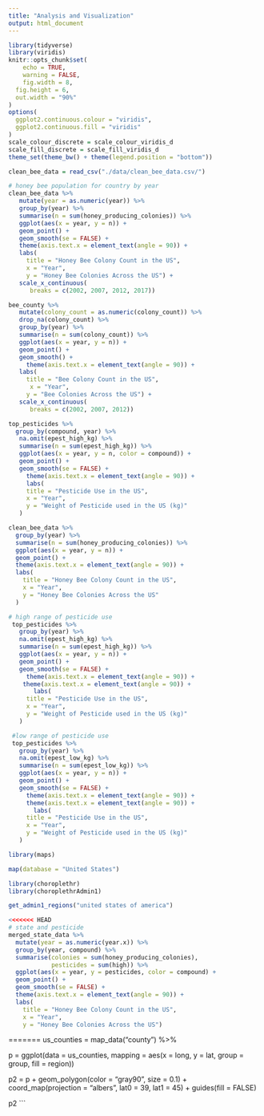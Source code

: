 ```yaml
---
title: "Analysis and Visualization"
output: html_document
---
```


```r

library(tidyverse)
library(viridis)
knitr::opts_chunk$set(
	echo = TRUE,
	warning = FALSE,
	fig.width = 8, 
  fig.height = 6,
  out.width = "90%"
)
options(
  ggplot2.continuous.colour = "viridis",
  ggplot2.continuous.fill = "viridis"
)
scale_colour_discrete = scale_colour_viridis_d
scale_fill_discrete = scale_fill_viridis_d
theme_set(theme_bw() + theme(legend.position = "bottom"))

```


```r
clean_bee_data = read_csv("./data/clean_bee_data.csv/")

# honey bee population for country by year
clean_bee_data %>%
   mutate(year = as.numeric(year)) %>%
   group_by(year) %>%
   summarise(n = sum(honey_producing_colonies)) %>%
   ggplot(aes(x = year, y = n)) + 
   geom_point() + 
   geom_smooth(se = FALSE) +
   theme(axis.text.x = element_text(angle = 90)) +
   labs(
     title = "Honey Bee Colony Count in the US",
     x = "Year",
     y = "Honey Bee Colonies Across the US") +
   scale_x_continuous(
      breaks = c(2002, 2007, 2012, 2017))
```

```r
bee_county %>%
   mutate(colony_count = as.numeric(colony_count)) %>%
   drop_na(colony_count) %>%
   group_by(year) %>%
   summarise(n = sum(colony_count)) %>%
   ggplot(aes(x = year, y = n)) + 
   geom_point() + 
   geom_smooth() +
     theme(axis.text.x = element_text(angle = 90)) +
   labs(
     title = "Bee Colony Count in the US",
      x = "Year",
     y = "Bee Colonies Across the US") + 
   scale_x_continuous(
      breaks = c(2002, 2007, 2012))
```

```r
top_pesticides %>%
  group_by(compound, year) %>%
   na.omit(epest_high_kg) %>%
   summarise(n = sum(epest_high_kg)) %>%
   ggplot(aes(x = year, y = n, color = compound)) + 
   geom_point() + 
   geom_smooth(se = FALSE) +
     theme(axis.text.x = element_text(angle = 90)) +
     labs(
     title = "Pesticide Use in the US",
     x = "Year",
     y = "Weight of Pesticide used in the US (kg)"
   )

clean_bee_data %>%
  group_by(year) %>%
  summarise(n = sum(honey_producing_colonies)) %>%
  ggplot(aes(x = year, y = n)) + 
  geom_point() + 
  theme(axis.text.x = element_text(angle = 90)) +
  labs(
    title = "Honey Bee Colony Count in the US",
    x = "Year",
    y = "Honey Bee Colonies Across the US"
  )

```

```r
# high range of pesticide use
 top_pesticides %>%
   group_by(year) %>%
   na.omit(epest_high_kg) %>%
   summarise(n = sum(epest_high_kg)) %>%
   ggplot(aes(x = year, y = n)) + 
   geom_point() + 
   geom_smooth(se = FALSE) +
     theme(axis.text.x = element_text(angle = 90)) +
    theme(axis.text.x = element_text(angle = 90)) +
       labs(
     title = "Pesticide Use in the US",
     x = "Year",
     y = "Weight of Pesticide used in the US (kg)"
   )

 #low range of pesticide use
 top_pesticides %>%
   group_by(year) %>%
   na.omit(epest_low_kg) %>%
   summarise(n = sum(epest_low_kg)) %>%
   ggplot(aes(x = year, y = n)) + 
   geom_point() + 
   geom_smooth(se = FALSE) +
     theme(axis.text.x = element_text(angle = 90)) +
     theme(axis.text.x = element_text(angle = 90)) +
       labs(
     title = "Pesticide Use in the US",
     x = "Year",
     y = "Weight of Pesticide used in the US (kg)"
   )
```


```r
library(maps)

map(database = "United States")

```

```r
library(choroplethr)
library(choroplethrAdmin1)

get_admin1_regions("united states of america")

```

```r
<<<<<<< HEAD
# state and pesticide
merged_state_data %>%
  mutate(year = as.numeric(year.x)) %>%
  group_by(year, compound) %>%
  summarise(colonies = sum(honey_producing_colonies), 
            pesticides = sum(high)) %>%
  ggplot(aes(x = year, y = pesticides, color = compound) + 
  geom_point() + 
  geom_smooth(se = FALSE) +
  theme(axis.text.x = element_text(angle = 90)) +
  labs(
    title = "Honey Bee Colony Count in the US",
    x = "Year",
    y = "Honey Bee Colonies Across the US")
```

=======
us_counties = map_data("county") %>%
  

p =   ggplot(data = us_counties,
            mapping = aes(x = long, y = lat,
                          group = group, fill = region))

p2 = p + geom_polygon(color = "gray90", size = 0.1) +
    coord_map(projection = "albers", lat0 = 39, lat1 = 45) +
    guides(fill = FALSE)

p2
```

